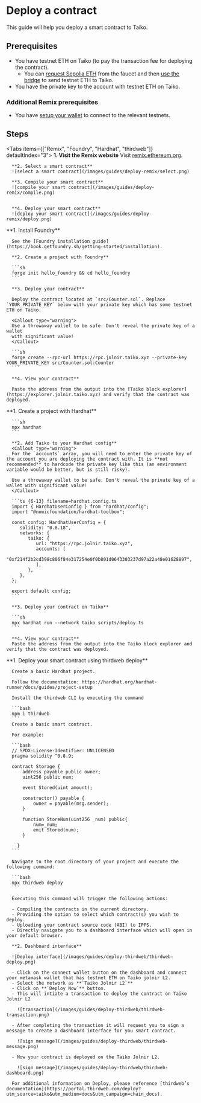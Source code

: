 
# Deploy a contract

This guide will help you deploy a smart contract to Taiko.

## Prerequisites

- You have testnet ETH on Taiko (to pay the transaction fee for deploying the contract).
  - You can [request Sepolia ETH](/docs/guides/receive-tokens#receive-sepolia-eth) from the faucet and then [use the bridge](/docs/guides/bridge-tokens) to send testnet ETH to Taiko.
- You have the private key to the account with testnet ETH on Taiko.

### Additional Remix prerequisites

- You have [setup your wallet](/docs/guides/setup-your-wallet) to connect to the relevant testnets.

## Steps

<Tabs items={["Remix", "Foundry", "Hardhat", "thirdweb"]} defaultIndex="3">
  <Tab>
      **1. Visit the Remix website**
      Visit [remix.ethereum.org](https://remix.ethereum.org).

      **2. Select a smart contract**
      ![select a smart contract](/images/guides/deploy-remix/select.png)

      **3. Compile your smart contract**
      ![compile your smart contract](/images/guides/deploy-remix/compile.png)


      **4. Deploy your smart contract**
      ![deploy your smart contract](/images/guides/deploy-remix/deploy.png)

  </Tab>
  <Tab>
      **1. Install Foundry**

      See the [Foundry installation guide](https://book.getfoundry.sh/getting-started/installation).

      **2. Create a project with Foundry**

      ```sh
      forge init hello_foundry && cd hello_foundry
      ```

      **3. Deploy your contract**

      Deploy the contract located at `src/Counter.sol`. Replace `YOUR_PRIVATE_KEY` below with your private key which has some testnet ETH on Taiko.

      <Callout type="warning">
      Use a throwaway wallet to be safe. Don't reveal the private key of a wallet
      with significant value!
      </Callout>

      ```sh
      forge create --rpc-url https://rpc.jolnir.taiko.xyz --private-key YOUR_PRIVATE_KEY src/Counter.sol:Counter
      ```

      **4. View your contract**

      Paste the address from the output into the [Taiko block explorer](https://explorer.jolnir.taiko.xyz) and verify that the contract was deployed.

  </Tab>
  <Tab>
      **1. Create a project with Hardhat**

      ```sh
      npx hardhat
      ```

      **2. Add Taiko to your Hardhat config**
      <Callout type="warning">
      For the `accounts` array, you will need to enter the private key of the account you are deploying the contract with. It is **not recommended** to hardcode the private key like this (an environment variable would be better, but is still risky).

      Use a throwaway wallet to be safe. Don't reveal the private key of a wallet with significant value!
      </Callout>

      ```ts {6-13} filename=hardhat.config.ts
      import { HardhatUserConfig } from "hardhat/config";
      import "@nomicfoundation/hardhat-toolbox";

      const config: HardhatUserConfig = {
         solidity: "0.8.18",
         networks: {
            taiko: {
               url: "https://rpc.jolnir.taiko.xyz",
               accounts: [
                  "0xf214f2b2cd398c806f84e317254e0f0b801d0643303237d97a22a48e01628897",
               ],
            },
         },
      };

      export default config;
      ```

      **3. Deploy your contract on Taiko**

      ```sh
      npx hardhat run --network taiko scripts/deploy.ts
      ```

      **4. View your contract**
      Paste the address from the output into the Taiko block explorer and verify that the contract was deployed.

  </Tab>
  <Tab>
      **1. Deploy your smart contract using thirdweb deploy**

      Create a basic Hardhat project.

      Follow the documentation: https://hardhat.org/hardhat-runner/docs/guides/project-setup
      
      Install the thirdweb CLI by executing the command 

      ```bash
      npm i thirdweb
      ```
      Create a basic smart contract.

      For example:

      ```bash
      // SPDX-License-Identifier: UNLICENSED
      pragma solidity ^0.8.9;

      contract Storage {
          address payable public owner;
          uint256 public num;

          event Stored(uint amount);

          constructor() payable {
              owner = payable(msg.sender);
          }

          function StoreNum(uint256 _num) public{
              num=_num;
              emit Stored(num);
          }
        
        }
      ```

      Navigate to the root directory of your project and execute the following command:

      ```bash
      npx thirdweb deploy
      ```

      Executing this command will trigger the following actions:

      - Compiling the contracts in the current directory.
      - Providing the option to select which contract(s) you wish to deploy.
      - Uploading your contract source code (ABI) to IPFS.
      - Directly navigate you to a dashboard interface which will open in your default browser.

      **2. Dashboard interface**

      ![Deploy interface](/images/guides/deploy-thirdweb/thirdweb-deploy.png)

      - Click on the connect wallet button on the dashboard and connect your metamask wallet that has testnet ETH on Taiko jolnir L2.
      - Select the network as **`Taiko Jolnir L2`**
      - Click on **`Deploy Now`** button.
      - This will intiate a transaction to deploy the contract on Taiko Jolnir L2 

        ![transaction](/images/guides/deploy-thirdweb/thirdweb-transaction.png)

      - After completing the transaction it will request you to sign a message to create a dashboard interface for you smart contract.

        ![sign message](/images/guides/deploy-thirdweb/thirdweb-message.png)

      - Now your contract is deployed on the Taiko Jolnir L2.

        ![sign message](/images/guides/deploy-thirdweb/thirdweb-dashboard.png)

      For additional information on Deploy, please reference [thirdweb’s documentation](https://portal.thirdweb.com/deploy?utm_source=taiko&utm_medium=docs&utm_campaign=chain_docs).

  </Tab>
</Tabs>
